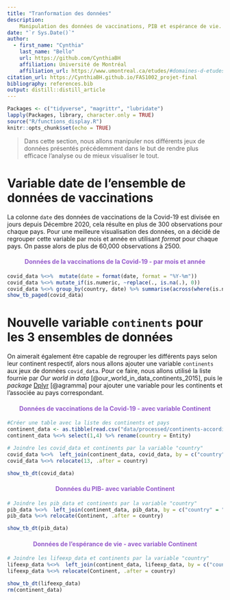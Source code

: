 ```yaml
---
title: "Tranformation des données"
description:
    Manipulation des données de vaccinations, PIB et espérance de vie.
date: "`r Sys.Date()`"
author:
  - first_name: "Cynthia"
    last_name: "Bello"
    url: https://github.com/CynthiaBH
    affiliation: Université de Montréal
    affiliation_url: https://www.umontreal.ca/etudes/#domaines-d-etudes
citation_url: https://CynthiaBH.github.io/FAS1002_projet-final
bibliography: references.bib
output: distill::distill_article
---
```


```r
Packages <- c("tidyverse", "magrittr", "lubridate")
lapply(Packages, library, character.only = TRUE)
source("R/functions_display.R")
knitr::opts_chunk$set(echo = TRUE)

```

> Dans cette section, nous allons manipuler nos différents jeux de données présentés précédemment dans le but de rendre plus efficace l'analyse ou de mieux visualiser le tout.

# Variable date de l'ensemble de données de vaccinations

La colonne `date` des données de vaccinations de la Covid-19 est divisée en jours depuis Décembre 2020, cela résulte en plus de 300 observations pour chaque pays. Pour une meilleure visualisation des données, on a décidé de regrouper cette variable par mois et année en utilisant *format* pour chaque pays. On passe alors de plus de 60,000 observations à 2500.

#### Données de la vaccinations de la Covid-19 - par mois et année {style="text-align: center;color:#955BCC"}

```r
covid_data %<>%  mutate(date = format(date, format = "%Y-%m"))
covid_data %<>% mutate_if(is.numeric, ~replace(., is.na(.), 0)) 
covid_data %<>% group_by(country, date) %>% summarise(across(where(is.numeric),sum))
show_tb_paged(covid_data)

```

# Nouvelle variable `continents` pour les 3 ensembles de données

On aimerait également être capable de regrouper les différents pays selon leur continent respectif, alors nous allons ajouter une variable `continents` aux jeux de données `covid_data`. Pour ce faire, nous allons utilisé la liste fournie par *Our world in data* [@our_world_in_data_continents_2015], puis le *package* [Dplyr](https://dplyr.tidyverse.org) [@agramma] pour ajouter une variable pour les continents et l'associée au pays correspondant.

#### Données de vaccinations de la Covid-19 - avec variable Continent {style="text-align: center;color:#955BCC"}

```r
#Créer une table avec la liste des continents et pays
continent_data <- as.tibble(read.csv("data/processed/continents-according-to-our-world-in-data.csv"))
continent_data %<>% select(1,4) %>% rename(country = Entity)

# Joindre les covid_data et continents par la variable "country"
covid_data %<>%  left_join(continent_data, covid_data, by = c("country" = "country")) 
covid_data %<>% relocate(13, .after = country) 

show_tb_dt(covid_data)
```

#### Données du PIB- avec variable Continent {style="text-align: center;color:#955BCC"}

```r

# Joindre les pib_data et continents par la variable "country"
pib_data %<>%  left_join(continent_data, pib_data, by = c("country" = "country")) 
pib_data %<>% relocate(Continent, .after = country) 

show_tb_dt(pib_data)

```

#### Données de l'espérance de vie - avec variable Continent {style="text-align: center;color:#955BCC"}

```r

# Joindre les lifeexp_data et continents par la variable "country"
lifeexp_data %<>%  left_join(continent_data, lifeexp_data, by = c("country" = "country")) 
lifeexp_data %<>% relocate(Continent, .after = country) 

show_tb_dt(lifeexp_data)
rm(continent_data)

```
